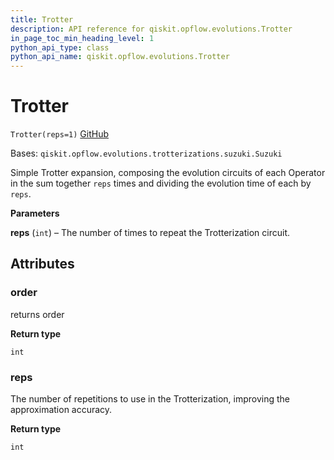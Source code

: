 ```yaml
---
title: Trotter
description: API reference for qiskit.opflow.evolutions.Trotter
in_page_toc_min_heading_level: 1
python_api_type: class
python_api_name: qiskit.opflow.evolutions.Trotter
---
```


# Trotter

<span id="qiskit.opflow.evolutions.Trotter" />

`Trotter(reps=1)` [GitHub](https://github.com/qiskit/qiskit/tree/stable/0.20/qiskit/opflow/evolutions/trotterizations/trotter.py "view source code")

Bases: `qiskit.opflow.evolutions.trotterizations.suzuki.Suzuki`

Simple Trotter expansion, composing the evolution circuits of each Operator in the sum together `reps` times and dividing the evolution time of each by `reps`.

**Parameters**

**reps** (`int`) – The number of times to repeat the Trotterization circuit.

## Attributes

<span id="qiskit.opflow.evolutions.Trotter.order" />

### order

returns order

**Return type**

`int`

<span id="qiskit.opflow.evolutions.Trotter.reps" />

### reps

The number of repetitions to use in the Trotterization, improving the approximation accuracy.

**Return type**

`int`


